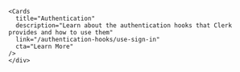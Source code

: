 
<Hero/>
<div className="container mx-auto my-4">
  <div className="grid xl:grid-cols-3 xl:grid-rows-2 md:grid-cols-2 md:grid-rows-3 justify-center gap-x-7">
    <FrameworkCards
      title="Next.js Stable"
      description="Learn how to use Clerk to quickly and easily add secure authentication and user management to your Next.js application."
      link="/nextjs/stable"
      cta="Get Started"
      icon="/images/logos/nextjs.svg"
      iconWidth="40"
    />
    <FrameworkCards
      title="Next.js App Router"
      description="Learn how to use Clerk to quickly and easily add secure authentication and user management to your Next.js using RSC."
      link="/nextjs/app-router"
      cta="Get Started"
      icon="/images/logos/nextjs.svg"
      iconWidth="40"
    />
    <FrameworkCards
      title="React"
      description="Learn how to use Clerk to quickly and easily add secure authentication and user management to your React application."
      link="/react"
      cta="Get Started"
      icon="/images/logos/react.svg"
    />
    <FrameworkCards
      title="Remix"
      description="Learn how to use Clerk to quickly and easily add secure authentication and user management to your Remix application."
      link="/remix"
      cta="Get Started"
      icon="/images/logos/remix.svg"
    />
    <FrameworkCards
      title="Expo"
      description="Learn how to use Clerk to add secure authentication and user management to your Expo application using custom flows."
      link="/expo"
      cta="Get Started"
      icon="/images/logos/expo.svg"
    />
    <FrameworkCards
      title="RedwoodJS"
      description="Learn how to use Clerk to add secure authentication and user management to your RedwoodJS application"
      link="/redwood"
      cta="Get Started"
      icon="/images/logos/redwood.svg"
    />
  </div>
</div>

<Subheader text="Components"/>

<div className="container mx-auto my-4">
  <div className="grid xl:grid-cols-2 auto-rows-auto md:grid-cols-2 gap-x-7 justify-items-stretch">
    <Cards
      title="Authentication"
      description="Learn about the authentication components that Clerk provides and how to use them."
      link="/authentication-components/sign-in"
      cta="Learn More"
    />
    <Cards
      title="User Management"
      description="Learn about the user management components that Clerk provides and how to use them."
      link="/user-management-components/signed-in"
      cta="Learn More"
    />
    <Cards
      title="Organization Management"
      description="Learn about the organization management components that Clerk provides and how to use them."
      link="/organization-management-components/create-organization"
      cta="Learn More"
    />
    <Cards
      title="Customization & Localization"
      description="Learn how to customize and localize the Clerk components."
      link="/customization/appearance"
      cta="Learn More"
    />
  </div>
</div>

<Subheader text="Hooks"/>

<div className="container mx-auto my-4">
  <div className="grid xl:grid-cols-2 auto-rows-auto md:grid-cols-2 gap-x-7 justify-items-stretch">
    <Cards
      title="User Management"
      description="Learn about the user management hooks that Clerk provides and how to use them."
      link="/user-management-hooks/use-user"
      cta="Learn More"
    />

    <Cards
      title="Authentication"
      description="Learn about the authentication hooks that Clerk provides and how to use them"
      link="/authentication-hooks/use-sign-in"
      cta="Learn More"
    />
    </div>

</div>

<Subheader text="SDKs"/>

<div className="container mx-auto my-4">
  <div className="grid xl:grid-cols-2 auto-rows-auto md:grid-cols-2 gap-x-7 justify-items-stretch">
    <Cards
      title="Next.js"
      description="Learn about the Next.js SDK that Clerk provides and it's unique features."
      link="/next-sdk/get-auth"
      cta="Learn More"
    />
    <Cards
      title="Shared"
      description="Learn about Clerk SDK methods that are shared across each framework."
      link="/shared-sdk/use-auth"
      cta="Learn More"
    />
  </div>
</div>
